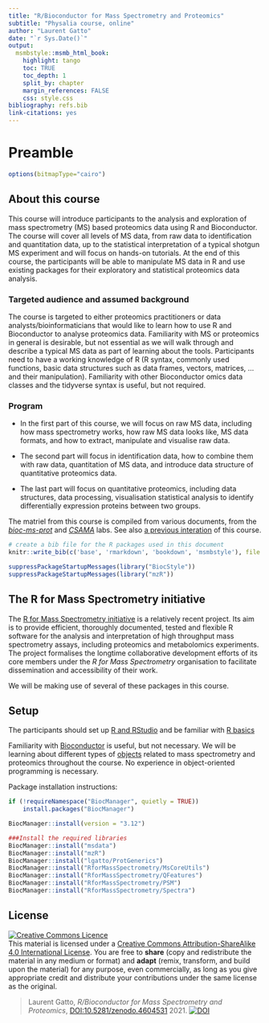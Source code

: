 ```yaml
---
title: "R/Bioconductor for Mass Spectrometry and Proteomics"
subtitle: "Physalia course, online"
author: "Laurent Gatto"
date: "`r Sys.Date()`"
output:
  msmbstyle::msmb_html_book:
    highlight: tango
    toc: TRUE
    toc_depth: 1
    split_by: chapter
    margin_references: FALSE
    css: style.css
bibliography: refs.bib
link-citations: yes
---
```


# Preamble

```r
options(bitmapType="cairo")
```

## About this course

This course will introduce participants to the analysis and
exploration of mass spectrometry (MS) based proteomics data using R
and Bioconductor. The course will cover all levels of MS data, from
raw data to identification and quantitation data, up to the
statistical interpretation of a typical shotgun MS experiment and will
focus on hands-on tutorials. At the end of this course, the
participants will be able to manipulate MS data in R and use existing
packages for their exploratory and statistical proteomics data
analysis.

### Targeted audience and assumed background  {-}

The course is targeted to either proteomics practitioners or data
analysts/bioinformaticians that would like to learn how to use R and
Bioconductor to analyse proteomics data. Familiarity with MS or
proteomics in general is desirable, but not essential as we will walk
through and describe a typical MS data as part of learning about the
tools. Participants need to have a working knowledge of R (R syntax,
commonly used functions, basic data structures such as data frames,
vectors, matrices, ... and their manipulation). Familiarity with other
Bioconductor omics data classes and the tidyverse syntax is useful,
but not required.

### Program  {-}

- In the first part of this course, we will focus on raw MS data,
  including how mass spectrometry works, how raw MS data looks like,
  MS data formats, and how to extract, manipulate and visualise raw
  data.

- The second part will focus in identification data, how to combine
  them with raw data, quantitation of MS data, and introduce data
  structure of quantitative proteomics data.

- The last part will focus on quantitative proteomics, including data
 structures, data processing, visualisation statistical analysis to
 identify differentially expression proteins between two groups.


The matriel from this course is compiled from various documents, from
the [*bioc-ms-prot*](https://lgatto.github.io/bioc-ms-prot/lab.html)
and
[*CSAMA*](https://lgatto.github.io/bioc-ms-prot/csama2019-lab.html)
labs. See also [a previous
interation]([https://github.com/lgatto/2020-02-17-RProt-Berlin]) of
this course.



```r
# create a bib file for the R packages used in this document
knitr::write_bib(c('base', 'rmarkdown', 'bookdown', 'msmbstyle'), file = 'skeleton.bib')
```

```r
suppressPackageStartupMessages(library("BiocStyle"))
suppressPackageStartupMessages(library("mzR"))
```

## The R for Mass Spectrometry initiative

The [R for Mass Spectrometry
initiative](https://www.rformassspectrometry.org/) is a relatively
recent project. Its aim is to provide efficient, thoroughly
documented, tested and flexible R software for the analysis and
interpretation of high throughput mass spectrometry assays, including
proteomics and metabolomics experiments. The project formalises the
longtime collaborative development efforts of its core members under
the *R for Mass Spectrometry* organisation to facilitate dissemination
and accessibility of their work.

We will be making use of several of these packages in this course.

## Setup

The participants should set up [R and
RStudio](https://uclouvain-cbio.github.io/WSBIM1207/sec-rrstudio.html)
and be familiar with [R
basics](https://uclouvain-cbio.github.io/WSBIM1207/sec-startr.html)

Familiarity with
[Bioconductor](https://uclouvain-cbio.github.io/WSBIM1207/sec-bioinfo.html#sec:bioconductor)
is useful, but not necessary. We will be learning about different
types of
[objects](https://uclouvain-cbio.github.io/WSBIM1322/sec-obj.html)
related to mass spectrometry and proteomics throughout the course. No
experience in object-oriented programming is necessary.

Package installation instructions:

```r
if (!requireNamespace("BiocManager", quietly = TRUE))
    install.packages("BiocManager")

BiocManager::install(version = "3.12")

###Install the required libraries
BiocManager::install("msdata")
BiocManager::install("mzR")
BiocManager::install("lgatto/ProtGenerics")
BiocManager::install("RforMassSpectrometry/MsCoreUtils")
BiocManager::install("RforMassSpectrometry/QFeatures")
BiocManager::install("RforMassSpectrometry/PSM")
BiocManager::install("RforMassSpectrometry/Spectra")
```

## License

<a rel="license"
href="http://creativecommons.org/licenses/by-sa/4.0/"><img
alt="Creative Commons Licence" style="border-width:0"
src="https://i.creativecommons.org/l/by-sa/4.0/88x31.png" /></a><br
/>This material is licensed under a <a rel="license"
href="http://creativecommons.org/licenses/by-sa/4.0/">Creative Commons
Attribution-ShareAlike 4.0 International License</a>. You are free to
**share** (copy and redistribute the material in any medium or format)
and **adapt** (remix, transform, and build upon the material) for any
purpose, even commercially, as long as you give appropriate credit and
distribute your contributions under the same license as the original.



> Laurent Gatto, *R/Bioconductor for Mass Spectrometry and
> Proteomics*,
> [DOI:10.5281/zenodo.4604531](https://lgatto.github.io/2021-03-15-RProt-online/) 2021.
> [![DOI](https://zenodo.org/badge/346068084.svg)](https://zenodo.org/badge/latestdoi/346068084)
